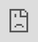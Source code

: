 ```yaml
---
title: "Machine Learning"
subtitle: "Workshop at Newcastle University"
author: "Chris Arnold (Cardiff University)"
# date: '`r format(Sys.Date(), format = "%d %B %Y")`'
date: '26 April 2023'
output:
  xaringan::moon_reader:
    css: xaringan-themer.css
    nature:
      slideNumberFormat: "%current%"
      highlightStyle: github
      highlightLines: true
      ratio: 16:9
      countIncrementalSlides: true
      navigation:
        scroll: false
---
```


```r
options(htmltools.dir.version = FALSE)
knitr::opts_chunk$set(
  fig.width=9, fig.height=3.5, fig.retina=3,
  out.width = "100%",
  cache = FALSE,
  echo = TRUE,
  message = FALSE, 
  warning = FALSE,
  hiline = TRUE
)
library(xaringanthemer)

library(showtext)
## Loading Google fonts (https://fonts.google.com/)
font_add_google("Lato", "lato")
font_add_google("Lora", "lora")

## Automatically use showtext to render text
showtext_auto()

```

```r
color_vec <- c("#38444c")
style_mono_accent(
  base_color = color_vec[1],
  header_font_google = google_font("Lato"),
  text_font_google   = google_font("Lora"),
  code_font_google   = google_font("Fira Mono")
)
```

```r
library(RefManageR)
BibOptions(check.entries = FALSE,
           bib.style = "authoryear",
           cite.style = "alphabetic",
           style = "markdown",
           hyperlink = FALSE,
           dashed = FALSE)
myBib <- ReadBib("./myBib.bib", check = FALSE)
```

<style type="text/css">
.remark-slide-content {
    font-size: 30px;
}

.table {
  font-size: 8px;
}


</style>

## The Course Materials

You can find the presentation and colab workbooks at:

[https://github.com/chrisguarnold/intro_ml_newcastle](https://github.com/chrisguarnold/intro_ml_newcastle)



Hat tip to Marcel Neunhoeffer (LMU). This course builds on his work.

<!-- 1 Introduction -->
---
class: inverse center middle
## This is the most exciting time to be a social scientist. Ever.

---
class: inverse center middle
## About Me
???
Academic Background
- Senior Lecturer at Cardiff University
- PhD, University of Mannheim
- Research interests
  - Applying machine learning, and in particular DNN to Social Science
  - Explore new forms of data
  - Recently a lot of work on time, multimodal data and data privacy
Industry Background
- Data Scientist with KIANA and KPMG
- Joint project with the National Democratic Institute
- Scientific advisory committee for the Government Statistical Service (ONS)



---
## You and AI
- Did you use machine learning before?
- Why did you enrol in this class?
- What was the first time you came in contact with AI?





---
## What is Machine Learning for You?

<iframe sandbox='allow-scripts allow-same-origin allow-presentation' allowfullscreen='true' allowtransparency='true' frameborder='0' height='315' src='https://www.mentimeter.com/app/presentation/als4f4wizh1j3ai9yuqqxq9ap4n8hygv/embed' style='position: absolute; top: 0; left: 0; width: 100%; height: 100%;' width='420'></iframe>

???
Before we get started I want to know a bit more about you. What is Machine Learning for you? No wrong answers (or only wrong answers?) 
Summarize results...





---
## Machine Learning in the Social Sciences

Some recent examples:

- [Inferring Roll-Call Scores from Campaign Contributions Using Supervised Machine Learning](https://onlinelibrary.wiley.com/doi/10.1111/ajps.12376)

- [Tree-Based Models for Political Science Data](https://onlinelibrary.wiley.com/doi/10.1111/ajps.12361)

- [Understanding Delegation Through Machine Learning: A Method and Application to the European Union](https://www.cambridge.org/core/journals/american-political-science-review/article/understanding-delegation-through-machine-learning-a-method-and-application-to-the-european-union/1724F3ECFA1F0AABE3C7F8DA5C5D521B)

- [Using machine learning to estimate the effect of racial segregation on COVID-19 mortality in the United States](https://www.pnas.org/content/118/7/e2015577118)
- [Monitoring war destruction from space using machine learning](https://www.pnas.org/content/118/23/e2025400118)

???

- Support Vector Regression and RF
- Tree based models for multiple tasks (e.g. )
- Gradient Boosted decision trees
- double lasso regression
- CNN and Random forest






---
## Artificial Intelligence, Machine Learning and Deep Learning

```r



# set.seed(123)
# hist(rnorm(1000), breaks = 30, col = viridis::viridis(1), border = "white",
#      main = "", xlab = "", ylab = "", yaxt = "n", xaxt = "n")
# title("Histogram of Normal Random Numbers", family = "lato", cex.main = 1, col.main = color_vec[1], adj = 0)
# axis(1, family = "lora")

# initialize a plot
par(oma = c(0, 0, 0, 0))
plot(c(-1, 1), c(-1, 1), type = "n", bty = "n", yaxt = "n", xaxt = "n", ylab = "", xlab = "")

# prepare "circle data"
radius = 1
center_x = 0
center_y = 0
theta = seq(0, 2 * pi, length = 200) # angles for drawing points around the circle

# draw the circle
lines(x = radius * cos(theta) + center_x, y = radius * sin(theta) + center_y)
text(-1, 0, labels = "Artificial Intelligence", family = "lora", pos = 4)
# prepare "circle data"
radius = 0.7
center_x = 0.25
center_y = 0
theta = seq(0, 2 * pi, length = 200) 
lines(x = radius * cos(theta) + center_x, y = radius * sin(theta) + center_y)
text(-0.45, 0, labels = "Machine Learning", family = "lora", pos = 4)
# prepare "circle data"
radius = 0.4
center_x = 0.5
center_y = 0
theta = seq(0, 2 * pi, length = 200) 
lines(x = radius * cos(theta) + center_x, y = radius * sin(theta) + center_y)
text(0.1, 0, labels = "Deep Learning", family = "lora", pos = 4)
```

???
Some context, how do buzz words that you probably hear often related. 

AI: Born in the 1940s/1950s rule based expert systems. Peaked in the 1980s. Successful to solve well-defined, logical problems e.g. playing chess.

ML: Trained rather than explicitly programmed, started to flourish in the 1990s. 
Probably the most popular and successful subfield of AI. Very closely related to mathematical statistics, however with a focus/need to work with big data. Engineering oriented and comparatively little mathematical theory.

DL: All machine learning tries to learn useful representations of input data. Deep learning layered representations, learning more complex representations by splitting it up in simpler layered representations. More on that tomorrow when Chris will give an introduction to deep learning.




---
## What We Are Going to Learn Today

1. Machine Learning Basics

2. A look under the hood of some Machine Learning Models

3. Tools and resources that help you to get started on your own projects


???

Goal: Making machine learning Uncool Again



---
## Agenda
1. What is machine learning?
2. Your first machine learning model: Logit regression
3. Tools for doing machine learning 
4. More machine learning models
5. Tuning machine learning models
6. Discussion space: Ethics of SocSci in times of AI




<!-- 2 Machine Learning Basics -->
---
class: inverse center middle
## 1. What is Machine Learning?

---

## Machine Learning: Why Now?

.center[
```r
knitr::include_graphics("figures/advance.png")
```
]




---

## The Three Waves of AI

.center[
```r
knitr::include_graphics("figures/3winters.png")
```
]






---

## Machine Learning and Programming

.center[
```r
knitr::include_graphics("figures/ml_programming.png")
```
]



---

## Causality vs. Prediction

.center[
```r
knitr::include_graphics("figures/infml.png")
```
]



---
## What is Machine Learning?


A computer program is said to learn from experience $E$ with respect to some class of tasks $T$ and performance measure $P$, if its performance at tasks in $T$, as measured by $P$, improves with experience $E$.
.right[-- <cite>Mitchell 1997</cite>]


???
This is the definition, you might know it already

---

## The Task $T$

Typically something like:

- Classification
- Regression
- Clustering

But many more (specific) tasks are possible, e.g.

- Transcription
- Machine Translation
- Imputation of Missing Values
- ...

???
What can tasks be: could be self-driving
or: 

- clustering: structure from data
- 
- Transcription: transcribe unstructured data into discrete textual form. E.g. processing of images of address numbers to number (text) representation, or speech recognition


---

## The Performance Measure $P$

- A quantitative (continuous valued) measure of the performance of a machine learning algorithm.

- Specific to the task $T$ ( for classification you could e.g. choose accuracy or an error rate).

- Important: Performance is measured on a test set i.e. data that was not part of the training.

---

## The Experience $E$

- Typically Machine Learning models **experience** an entire dataset.

- The distinction between unsupervised and supervised Machine Learning characterizes the experience.
  - Unsupervised ML: experience dataset containing features. The goal is to learn useful properties of the structure (e.g. the entire joint probability distribution that generated the dataset or dividing the data into clusters of similar examples).
  - Supervised ML: experience dataset containing features and a label/target associated with each example. The goal is to learn the distribution of labels/targets given features.
  
---

## Datasets

- Typically data is organised in a so called design matrix (often denoted by $\mathbf{X}$). Each example $X_i$ must have the same size (e.g. every observation must have the same number of features/variables). In total the design matrix will have $m$ rows (where $m$ is the number of observations).

- Machine Learning with other collections of examples is possible (e.g. heterogenous data like images of different size, video sequences of different length, ...). Such data can be described as a set containing $m$ elements $\{\mathbf{x}^{(1)},\mathbf{x}^{(2)}, \ldots, \mathbf{x}^{(m)}  \}$. Now examples $\mathbf{x}^{(1)}$ and $\mathbf{x}^{(2)}$ could be of different size.

- For supervised machine learning we also need a vector of labels/target values $\mathbf{y}$.

???

Alright this sounds complicated. Let's look at some data.

---
class: table

## A Look at the German Credit Dataset


```r
data("german", package = "rchallenge")

DT::datatable(
  head(german, 8),
  fillContainer = FALSE, options = list(pageLength = 8, scrollX = T)
)

# knitr::kable(head(german, 8), format = 'html')
```

Source: [UCI Machine Learning Repository](https://archive.ics.uci.edu/ml/datasets/adult)


???

This looks less scary. We can see that we organize observations in rows (like in a spreadsheet), and each observation has the same number of columns.

---

## A General Template for Machine Learning


1. Data (related to $E$)

2. Model (related to $T$)

3. Cost function (often follows from the model, related to $P$)

4. Optimization procedure (learning procedure)








<!-- 3 Logit as first ML algorithm -->
---

class: inverse center middle

## 2. A First Machine Learning Algorithm



---
## Logistic Regression from Scratch
- At the whiteboard: Maths 

---
class: inverse center middle

### MakerSpace


---
## Logistic Regression from Scratch
- Google Collab: Code Nr 1 







<!-- Tools for Doing ML in R -->
---
class: inverse middle center
## 3. Tools and Resources That Help You to Get Started on Your Own Projects


---
## Tools and Resources That Help You to Get Started on Your Own Projects

Meta Machine Learning Packages in R:
- 1st Generation: `caret` and `mlr`
- 2nd Generation: `tidymodels` and `mlr3`

Popular library in python:
- `scikit-learn`

???

The idea of these libraries is very similar. Give access to a multitude of algorithms/models/learners through one interface. And make the work with the machine learning pipeline simple and reproducible.

---
class: inverse center middle

### MakerSpace


---
### Introduction to mlr3
- *Flexible and Robust Machine Learning Using mlr3 in R* [https://mlr3book.mlr-org.com/](https://mlr3book.mlr-org.com/)

.center[
```r
knitr::include_graphics("figures/MLR3.png")
```
]

---
### Introduction to mlr3
- Google Collab: Code Nr. 2 Logistic Regression in mlr3














<!-- Further Central ML algorithms -->
---

class: inverse center middle

## 4. Further Core Machine Learning Algorithms

---

## A General Template for Machine Learning


1. Data (related to $E$)

2. Model (related to $T$)

3. Cost function (often follows from the model, related to $P$)

4. Optimization procedure (learning procedure)

???

The recipe for constructing a learning algorithm by combining models, costs, and optimization algorithms supports both supervised and unsupervised learning. The linear regression example shows how to support supervised learning.

Most machine learning algorithms make use of this recipe, though it may notbe immediately obvious. If a machine learning algorithm seems especially unique or hand designed, it can usually be understood as using a special-case optimizer. 

Some models, such as decision trees and k-means, require special-case optimizers because their cost functions have ﬂat regions that make them inappropriate for minimization by gradient-based optimizers. Recognizing that most machine learning algorithms can be described using this recipe helps to see the diﬀerent algorithms as part of a taxonomy of methods for doing related tasks that work for similar reasons, rather than as a long list of algorithms that each have separate justifications.

---

## Classification and regression trees (CART)

1. Find the best rule to split observations based on variables' values.

2. Once a rule is selected and splits a node into two, the same process is applied to each child node (i.e. it is a recursive procedure)

3. Splitting stops when CART detects no further gain can be made, or some pre-set stopping rules are met. 

Each branch of the tree ends in a terminal node. Each observation falls into one and exactly one terminal node, and each terminal node is uniquely defined by a set of rules.

???

Measures of impurity like gini coefficient or entropy. Find split with biggest gain.

pruning

E.g. split up data like this based on rules for five categories

xxx |     | xxxx
    |     |------
----| xx  |  x     
xxx |     | xxxx

- popular, because very explainable 
-  But has its limits with complicated data


### extension random forrest: 
- grow multiple trees on bootstrapped data 
- then simply majority vote to predict
- that is then super powerful
- capacity of RF can vary, hence many hyperparameters


---

## k-means


1. Set number of clusters $k$.

2. Set $k$ points as initial centroids of the clusters. (E.g. by selecting $k$ points uniformly at random.)

3. Assign each point a cluster according to the nearest centroid.

4. Recalculate cluster centroids based on the assignment in 3 as the mean of all data points belonging to that cluster.

5. Repeat 3 and 4 until convergence

???

- More complex algorithms: different measures for 3 and 4
- different solutions for different nr of starting points possible
- just as CART, non-parametric


---
class: inverse center middle

### MakerSpace


---
### Other algorithms: Random Forest
- Google Collab: Code Nr. 3 Random Forest in mlr3














<!-- Core Aspects of ML algorithms -->
---

class: inverse center middle

## 5. Core Aspects of Machine Learning Algorithms






---
## Hyperparameters


- *Parameters* are learned during training. 
- *Hyperparameters* are typically set before training (e.g. learning rate and batch size in the logistic regression example).
  - Determine how and what a model can learn
  - How well does the model perform on out-of-sample data? 
  - Hyperparameters are thus situated at a meta-level above the models themselves. 


---
## Hyperparameter Tuning
- Problem: Default hyperparameter values might not be optimal.
- Solution: Tune hyperparameter values for optimal performance.
- Different Strategies, e.g., Grid Search or Random Search

### Treat Hyperparameters Like Any Other Robustness Check
How were hyperparameters tuned and which ones were ultimately chosen? APSR, PA, and PSRM 1 January 2016 until 20 October 2021 (Arnold et al. 2023).
.center[
```r
knitr::include_graphics("figures/tuningtable.png")
```
]

---
## Hyperparameter Tuning
### Recommended Heuristic
1. Understand the model and its hyperparameters.
2. Chose a performance measure.
3. Define a sensible search space.
4. Find the best combination in the search space.
5. (If resource constraints: sequential model-based optimization)




---
## Train, Validation and Test Data

### Core Task
- Training data: Learn model parameters 
- Validation data: estimate, and then compare generalization error of all the different models
- Test data: approximate the generalization error of the best model for out-of-sample data


### Rule of Thumb
- Train data: 80%
- Test data: 10%
- Validation data: 10%




---

## Cross-Validation

.center[
```r
knitr::include_graphics("figures/LOOCV.gif")
```
]
Source: https://en.wikipedia.org/wiki/Cross-validation_(statistics) 

???

Resampling e.g. to tune hyperparameters. 

---

## Overfitting and Underfitting

.center[
```r
knitr::include_graphics("figures/over_under_fit.png")
```
]




---

## Overfitting, Underfitting, Bias and Variance

.center[
```r
knitr::include_graphics("figures/bias-variance.png")
```
]
Source: [Goodfellow et al. 2016](https://www.deeplearningbook.org)

???

Figure 5.6: As capacity increases (x-axis), bias (dotted) tends to decrease and variance(dashed) tends to increase, yielding another U-shaped curve for generalization error (boldcurve). If we vary capacity along one axis, there is an optimal capacity, with underfitting when the capacity is below this optimum and overﬁtting when it is above. This relationshipis similar to the relationship between capacity, underﬁtting, and overﬁtting, discussed insection 5.2 and ﬁgure 5.3.








---
class: inverse center middle

### MakerSpace


---
### Hyperparameter Tuning and Cross Validation
- Google Collab: Code Nr. 4 Fine Tuning Machine learning algorithms with mlr3












<!-- 6 Discussion Space -->
---
class: inverse center middle

## 6. Ethics of Doing Social Science in Times of AI



---
## The Power of AI Systems
- Adobe VoCo
- Google Duplex
- ChatGPT/AutoGPT


---
## Digitalisation and Internet as Data Drivers
The Hunger for Data
- Digitalisation leads to collect tremendous amounts of data
- IBM: In the last 2 years, humanity has collected more data than between ever and 2 years ago
- How are *you* generating/collecting data every day?
- Can you use that data?


---
## Discussion Points 


.pull-left[
### Who Owns the Technology?
- Who is working on AI?
- What is the role of universities? 
- What is the role of companies?
]

--
.pull-right[
### Who Owns the Data?
- What is the role of data in deep learning? 
- Who owns the data we produce?
- How can researchers develop algorithms?
]




<!-- Appendix -->
---
## References

```r
NoCite(myBib, 1:3)
PrintBibliography(myBib)

```

---
class: center, middle

# Thanks!

Marcel Neunhoeffer for his slides and code

Slides created via the R packages:

[**xaringan**](https://github.com/yihui/xaringan)<br>
[gadenbuie/xaringanthemer](https://github.com/gadenbuie/xaringanthemer)

The chakra comes from [remark.js](https://remarkjs.com), [**knitr**](http://yihui.name/knitr), and [R Markdown](https://rmarkdown.rstudio.com).
